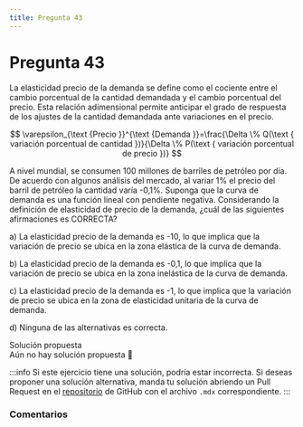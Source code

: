 ```yaml
---
title: Pregunta 43
---
```



# Pregunta 43

<div className="exercise">
La elasticidad precio de la demanda se define como el cociente entre el cambio porcentual de la
cantidad demandada y el cambio porcentual del precio. Esta relación adimensional permite
anticipar el grado de respuesta de los ajustes de la cantidad demandada ante variaciones en el
precio.

$$
\varepsilon_{\text {Precio }}^{\text {Demanda }}=\frac{\Delta \% Q(\text { variación porcentual de cantidad })}{\Delta \% P(\text { variación porcentual de precio })}
$$

A nivel mundial, se consumen 100 millones de barriles de petróleo por día. De acuerdo con algunos
análisis del mercado, al variar 1% el precio del barril de petróleo la cantidad varía -0,1%. Suponga
que la curva de demanda es una función lineal con pendiente negativa.
Considerando la definición de elasticidad de precio de la demanda, ¿cuál de las siguientes
afirmaciones es CORRECTA?

a) La elasticidad precio de la demanda es -10, lo que implica que la variación de precio se ubica
en la zona elástica de la curva de demanda.

b) La elasticidad precio de la demanda es -0,1, lo que implica que la variación de precio se ubica
en la zona inelástica de la curva de demanda.

c) La elasticidad precio de la demanda es -1, lo que implica que la variación de precio se ubica
en la zona de elasticidad unitaria de la curva de demanda.

d) Ninguna de las alternativas es correcta.
</div>

<MDXDetails>
<summary>Solución propuesta</summary>

<div className="exercise">
Aún no hay solución propuesta 🥲
</div>

:::info
Si este ejercicio tiene una solución, podría estar incorrecta. Si deseas proponer una solución alternativa, manda tu solución abriendo
un Pull Request en el [repositorio](https://github.com/crow-rojas/apuntes-fundamentals/pulls) de GitHub con el archivo
`.mdx` correspondiente.
:::

</MDXDetails>

### Comentarios

<Disqus
  url="https://crow-rojas.github.io/apuntes-fundamentals/docs/engineering/economics/exercises/2024-2/p43"
  identifier="docs/engineering/economics/exercises/2024-2/p43"
  title="2024-2 Economia - Pregunta 43"
/>
